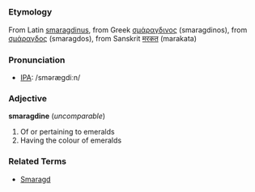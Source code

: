 =={{en}}==
===Etymology===
From Latin [[smaragdinus]], from Greek [[σμάραγδινος]] (smaragdinos), from [[σμάραγδος]] (smaragdos), from Sanskrit [[मरकत]] (marakata)

===Pronunciation===
* [[Wiktionary:Pronunciation_key|IPA]]: /smərægdiːn/

===Adjective===
'''smaragdine''' (''uncomparable'')
# Of or pertaining to emeralds
# Having the colour of emeralds

===Related Terms===
* [[Smaragd]]